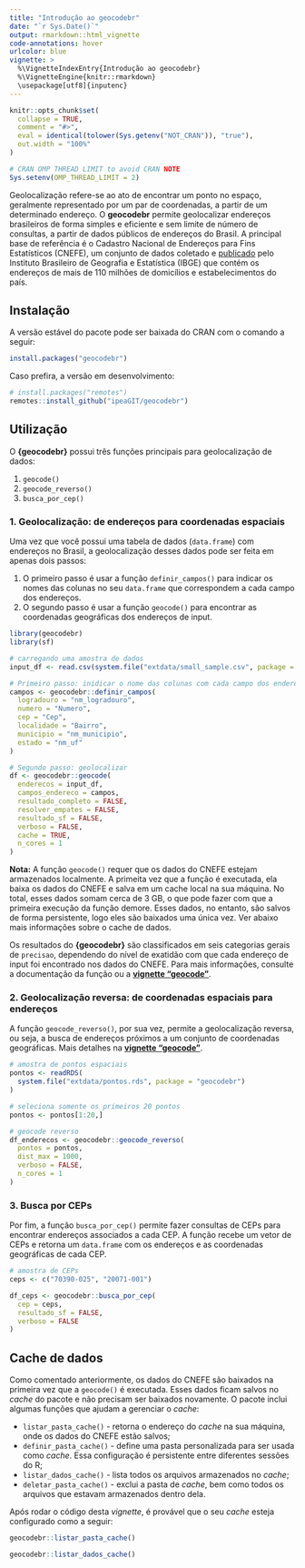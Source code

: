 ```yaml
---
title: "Introdução ao geocodebr"
date: "`r Sys.Date()`"
output: rmarkdown::html_vignette
code-annotations: hover
urlcolor: blue
vignette: >
  %\VignetteIndexEntry{Introdução ao geocodebr}
  %\VignetteEngine{knitr::rmarkdown}
  \usepackage[utf8]{inputenc}
---
```

  
```r
knitr::opts_chunk$set(
  collapse = TRUE,
  comment = "#>",
  eval = identical(tolower(Sys.getenv("NOT_CRAN")), "true"),
  out.width = "100%"
)

# CRAN OMP THREAD LIMIT to avoid CRAN NOTE
Sys.setenv(OMP_THREAD_LIMIT = 2)
```

Geolocalização refere-se ao ato de encontrar um ponto no espaço, geralmente
representado por um par de coordenadas, a partir de um determinado endereço. O
**geocodebr** permite geolocalizar endereços brasileiros de forma simples e
eficiente e sem limite de número de consultas, a partir de dados públicos de endereços do Brasil. A principal base de referência é o Cadastro Nacional de Endereços para Fins Estatísticos (CNEFE), um conjunto de dados coletado e
[publicado](https://www.ibge.gov.br/estatisticas/sociais/populacao/38734-cadastro-nacional-de-enderecos-para-fins-estatisticos.html)
pelo Instituto Brasileiro de Geografia e Estatística (IBGE) que contém os
endereços de mais de 110 milhões de domicílios e estabelecimentos do país.


## Instalação

A versão estável do pacote pode ser baixada do CRAN com o comando a seguir:
  
```r
install.packages("geocodebr")
```

Caso prefira, a versão em desenvolvimento:
  
```r
# install.packages("remotes")
remotes::install_github("ipeaGIT/geocodebr")
```



## Utilização

O **{geocodebr}** possui três funções principais para geolocalização de dados:
  
1. `geocode()`
2. `geocode_reverso()`
3. `busca_por_cep()`


### 1. Geolocalização: de endereços para coordenadas espaciais

Uma vez que você possui uma tabela de dados (`data.frame`) com endereços no Brasil, a geolocalização desses dados pode ser feita em apenas dois passos:
  
1. O primeiro passo é usar a função `definir_campos()` para indicar os nomes das colunas no seu `data.frame` que correspondem a cada campo dos endereços.
2. O segundo passo é usar a função `geocode()` para encontrar as coordenadas geográficas dos endereços de input.

```r
library(geocodebr)
library(sf)

# carregando uma amostra de dados
input_df <- read.csv(system.file("extdata/small_sample.csv", package = "geocodebr"))

# Primeiro passo: inidicar o nome das colunas com cada campo dos enderecos
campos <- geocodebr::definir_campos(
  logradouro = "nm_logradouro",
  numero = "Numero",
  cep = "Cep",
  localidade = "Bairro",
  municipio = "nm_municipio",
  estado = "nm_uf"
)

# Segundo passo: geolocalizar
df <- geocodebr::geocode(
  enderecos = input_df,
  campos_endereco = campos,
  resultado_completo = FALSE,
  resolver_empates = FALSE,
  resultado_sf = FALSE,
  verboso = FALSE,
  cache = TRUE,
  n_cores = 1
)

```

**Nota:** A função `geocode()` requer que os dados do CNEFE estejam armazenados
localmente. A primeita vez que a função é executada, ela baixa os dados do CNEFE 
e salva em um cache local na sua máquina. No total, esses dados somam cerca de 
3 GB, o que pode fazer com que a primeira execução da função demore. Esses dados, 
no entanto, são salvos de forma  persistente, logo eles são baixados uma única vez.
Ver abaixo mais informações sobre o cache de dados.

Os resultados do **{geocodebr}** são classificados em seis categorias gerais de `precisao`, dependendo do nível de exatidão com que cada endereço de input foi encontrado nos dados do CNEFE. Para mais informações, consulte a documentação da função ou a [**vignette "geocode"**](https://ipeagit.github.io/geocodebr/articles/geocode.html).


### 2. Geolocalização reversa: de coordenadas espaciais para endereços

A função `geocode_reverso()`, por sua vez, permite a geolocalização reversa, ou seja, a busca de endereços próximos a um conjunto de coordenadas geográficas. Mais detalhes na [**vignette "geocode"**](https://ipeagit.github.io/geocodebr/articles/geocode_reverso.html).

```r
# amostra de pontos espaciais
pontos <- readRDS(
  system.file("extdata/pontos.rds", package = "geocodebr")
)

# seleciona somente os primeiros 20 pontos
pontos <- pontos[1:20,]

# geocode reverso
df_enderecos <- geocodebr::geocode_reverso(
  pontos = pontos,
  dist_max = 1000,
  verboso = FALSE,
  n_cores = 1
)

```


### 3. Busca por CEPs

Por fim, a função `busca_por_cep()` permite fazer consultas de CEPs para encontrar endereços associados a cada CEP. A função recebe um vetor de CEPs e retorna um `data.frame` com os endereços e as coordenadas geográficas de cada CEP.

```r
# amostra de CEPs
ceps <- c("70390-025", "20071-001")

df_ceps <- geocodebr::busca_por_cep(
  cep = ceps,
  resultado_sf = FALSE,
  verboso = FALSE
)

```


## Cache de dados

Como comentado anteriormente, os dados do CNEFE são baixados na primeira vez que
a `geocode()` é executada. Esses dados ficam salvos no *cache* do pacote e não
precisam ser baixados novamente. O pacote inclui algumas funções que ajudam a
gerenciar o *cache*:
  
- `listar_pasta_cache()` - retorna o endereço do *cache* na sua máquina, onde os
dados do CNEFE estão salvos;
- `definir_pasta_cache()` - define uma pasta personalizada para ser usada como
*cache*. Essa configuração é persistente entre diferentes sessões do R;
- `listar_dados_cache()` - lista todos os arquivos armazenados no *cache*;
- `deletar_pasta_cache()` - exclui a pasta de *cache*, bem como todos os
arquivos que estavam armazenados dentro dela.

Após rodar o código desta *vignette*, é provável que o seu *cache* esteja
configurado como a seguir:
  
```r
geocodebr::listar_pasta_cache()

geocodebr::listar_dados_cache()
```

